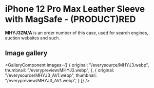 
# iPhone 12 Pro Max Leather Sleeve with MagSafe - (PRODUCT)RED

<Callout type='info' emoji='👉🏻'>**MHYJ3ZM/A** is an order number of this case, used for search engines, auction websites and such.</Callout>

## Image gallery

<GalleryComponent
    images={[
      {
        original: "/everysource/MHYJ3.webp",
        thumbnail: "/everypreview/MHYJ3.webp",
      },
      {
        original: "/everysource/MHYJ3_AV1.webp",
        thumbnail: "/everypreview/MHYJ3_AV1.webp",
      }
    ]}
  />
